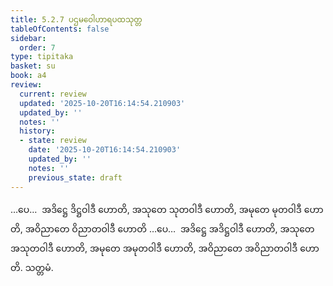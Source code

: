 ```yaml
---
title: 5.2.7 ပဌမဝေါဟာရပထသုတ္တ
tableOfContents: false
sidebar:
  order: 7
type: tipitaka
basket: su
book: a4
review:
  current: review
  updated: '2025-10-20T16:14:54.210903'
  updated_by: ''
  notes: ''
  history:
  - state: review
    date: '2025-10-20T16:14:54.210903'
    updated_by: ''
    notes: ''
    previous_state: draft
---
```



<DynamicBreadcrumb />


<ReviewStatus review={frontmatter.review} showDetails={true} />

<HypothesisAnnotation frontmatter={frontmatter} />

<Division number="217" book="a4" e="ch" v="15" p="549">

<Paragraph number="1388" book="a4">
…ပေ…  အဒိဋ္ဌေ ဒိဋ္ဌဝါဒီ ဟောတိ, အသုတေ သုတဝါဒီ ဟောတိ, အမုတေ မုတဝါဒီ ဟောတိ, အဝိညာတေ ဝိညာတဝါဒီ ဟောတိ …ပေ…  အဒိဋ္ဌေ အဒိဋ္ဌဝါဒီ ဟောတိ, အသုတေ အသုတဝါဒီ ဟောတိ, အမုတေ အမုတဝါဒီ ဟောတိ, အဝိညာတေ အဝိညာတဝါဒီ ဟောတိ.

</Paragraph>
</Division>

<Paragraph number="1389" type="center" book="a4">
သတ္တမံ.
</Paragraph>
